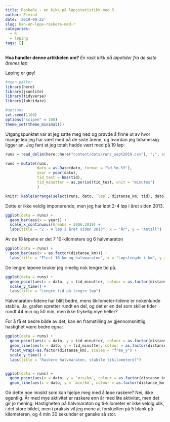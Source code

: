 ```yaml
---
title: RaskeRe - en kikk på løpsstatistikk med R
author: Eivind
date: '2019-09-22'
slug: kan-en-løpe-raskere-med-r
categories:
  - R
  - løping
tags: []
---
```


__Hva handler denne artikkelen om?__ _En rask kikk på løpetider fra de siste årenes løp_

Løping er gøy! 

```r
#noen pakker
library(here)
library(jsonlite)
library(tidyverse)
library(lubridate)

#options
set.seed(1106)
options("scipen" = 100)
theme_set(theme_minimal())
```

Utgangspunktet var at jeg satte meg ned og prøvde å finne ut av hvor mange løp jeg har vært med på de siste årene, og hvordan jeg tidsmessig ligger an. Jeg fant at jeg totalt hadde vært med på 19 løp: 

```r
runs = read_delim(here::here("content/data/runs_sept2019.csv"), ";", escape_double = FALSE, col_types = cols(dato = col_character()), locale = locale(decimal_mark = ",", grouping_mark = "|", encoding = "ISO-8859-1"), trim_ws = TRUE)

runs = mutate(runs, 
              dato = as.Date(dato, format = "%d.%m.%Y"),
              year = year(dato),
              tid_test = hms(tid),
              tid_minutter = as.period(tid_test, unit = "minutes")
              )

knitr::kable(arrange(select(runs, dato, `løp`, distanse_km, tid), dato))
```

Dette er ikke veldig imponerende, men jeg har løpt 2-4 løp i året siden 2013.

```r
ggplot(data = runs) + 
  geom_bar(aes(x = year)) + 
  scale_x_continuous(breaks = 2006:2019) + 
  labs(title = "2 - 4 løp i året siden 2013", x = "År", y = "Antall")

```

Av de 18 løpene er det 7 10-kilometere og 6 halvmaraton

```r

ggplot(data = runs) + 
  geom_bar(aes(x = as.factor(distanse_km))) + 
  labs(title = "Flest 10 km og halvmaraton", x = "Løpslengde i km", y = "Antall")

```

De lengre løpene bruker jeg rimelig nok lengre tid på.

```r

ggplot(data = runs) + 
  geom_point(aes(x = dato, y = tid_minutter, colour = as.factor(distanse_km))) +
  scale_y_time() + 
  labs(title = "Lengre tid på lengre løp")

```

Halvmaraton-tidene har blitt bedre, mens tikilometer-tidene er nokenlunde stabile. Ja, grafen spretter rundt en del, og det er en del som skiller tider rundt 44 min og 50 min, men ikke frykelig mye heller? 

For å få et bedre bilde av det, kan en framstilling av gjennomsnittlig hastighet være bedre egna:

```r

ggplot(data = runs) + 
  geom_point(aes(x = dato, y = tid_minutter, colour = as.factor(distanse_km))) + 
  geom_line(aes(x = dato, y = tid_minutter, colour = as.factor(distanse_km))) + 
  facet_wrap(~as.factor(distanse_km), scales = "free_y") +
  scale_y_time() + 
  labs(title = "Raskere halvmaraton, stabile tikilometere?")


ggplot(data = runs) + 
  geom_point(aes(x = dato, y = `min/km`, colour = as.factor(distanse_km))) +
  geom_line(aes(x = dato, y = `min/km`, colour = as.factor(distanse_km))) 
```

Gir dette noe innsikt som kan hjelpe meg med å løpe raskere? Nei, ikke egentlig. År med mye aktivitet er raskere enn år med lite aktivitet, men det gir jo mening. Hastigheten på halvmaraton og ti-kilometer er ikke veldig ulik, i det store bildet, men i praksis vil jeg mene at forskjellen på 5 blank på kilometeren, og 4 min 30 sekunder er ganske så stor. 
